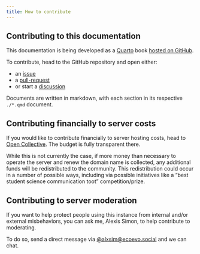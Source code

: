 ```yaml
---
title: How to contribute
---
```


## Contributing to this documentation

This documentation is being developed as a [Quarto](https://quarto.org) book [hosted on GitHub](https://github.com/alxsimon/ecoevo.social-docs).

To contribute, head to the GitHub repository and open either:

* an [issue](https://github.com/alxsimon/ecoevo.social-docs/issues)
* a [pull-request](https://github.com/alxsimon/ecoevo.social-docs/pulls)
* or start a [discussion](https://github.com/alxsimon/ecoevo.social-docs/discussions)

Documents are written in markdown, with each section in its respective `./*.qmd` document.

## Contributing financially to server costs

If you would like to contribute financially to server hosting costs,
head to [Open Collective](https://opencollective.com/ecoevosocial).
The budget is fully transparent there.

While this is not currently the case, if more money than necessary to operate the server and renew the domain name
is collected, any additional funds will be redistributed to the community. This redistribution could occur in a number of possible ways,
including via possible initiatives like a "best student science communication toot" competition/prize.

## Contributing to server moderation

If you want to help protect people using this instance from internal and/or external misbehaviors,
you can ask me, Alexis Simon, to help contribute to moderating.

To do so, send a direct message via [@alxsim@ecoevo.social](https://ecoevo.social/@alxsim) and we can chat.